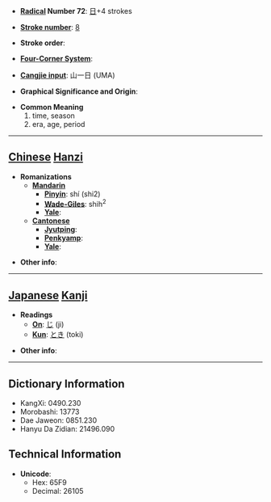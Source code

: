 * '''[[Wiktionary:Chinese radical index| Radical]] Number 72''': [[Wiktionary:Chinese radical index 日|日]]+4 strokes

* '''[[Wiktionary:Chinese total strokes index|Stroke number]]''': [[Wiktionary:Chinese total strokes index 8|8]]

* '''Stroke order''': 

* '''[[Wiktionary:Chinese four corner index|Four-Corner System]]''': 

* '''[[Wiktionary:Chinese Cangjie index|Cangjie input]]''': 山一日 (UMA)

* '''Graphical Significance and Origin''': 

* '''Common Meaning'''
*#time, season
*# era, age, period


----

== [[Chinese]] [[Hanzi]] ==

* '''Romanizations'''
** '''[[Mandarin]]'''
*** '''[[Pinyin]]''': shí (shi2)
*** '''[[Wade-Giles]]''': shih<sup>2</sup>
*** '''[[Yale]]''': 
** '''[[Cantonese]]'''
*** '''[[Jyutping]]''':
*** '''[[Penkyamp]]''': 
*** '''[[Yale]]''': 

* '''Other info''': 

----

== [[Japanese]] [[Kanji]] ==

* '''Readings'''
** '''[[On]]''': [[じ]] (ji)
** '''[[Kun]]''': [[とき]] (toki)

* '''Other info''':  

----

== Dictionary Information ==

* KangXi: 0490.230
* Morobashi: 13773
* Dae Jaweon: 0851.230
* Hanyu Da Zidian: 21496.090

== Technical Information ==

* '''Unicode''':
** Hex: 65F9
** Decimal: 26105